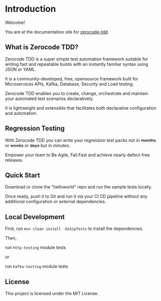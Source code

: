 # Introduction

Welcome!

You are at the documentation site for [zerocode-tdd](https://github.com/authorjapps/zerocode).

## What is Zerocode TDD?

Zerocode TDD is a super simple test automation framework suitable for writing fast and repeatable builds with an instantly familiar syntax using JSON or YAML.

It is a community-developed, free, opensource framework built for Microservices APIs, Kafka, Database, Security and Load testing.

Zerocode TDD enables you to create, change, orchestrate and maintain your automated test scenarios declaratively.

It is lightweight and extensible that facilitates both declarative configuration and automation.

## Regression Testing

With Zerocode TDD you can write your regression test packs not in ~~months~~ or ~~weeks~~ or ~~days~~ but in minutes.

Empower your team to Be Agile, Fail Fast and achieve nearly defect-free releases.

## Quick Start

Download or clone the "helloworld" repo and run the sample tests locally.

Once ready, push it to Git and run it via your CI CD pipeline without any additional configuration or external dependencies.

## Local Development

First, run `mvn clean install -DskipTests` to install the dependencies.

Then,

run `http-testing` module tests

or

run `kafka-testing` module tests

## License

This project is licensed under the MIT License.
